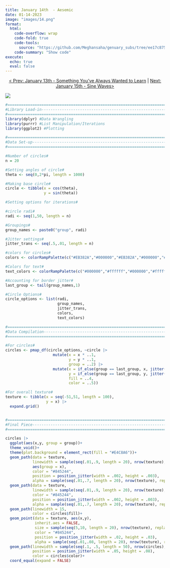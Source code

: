 ```yaml
---
title: January 14th  - Aesemic
date: 01-14-2023
image: "images/14.png"
format:
  html:
    code-overflow: wrap
    code-fold: true
    code-tools:
      source: "https://github.com/Meghansaha/genuary_subs/tree/ee17c875f979a9647d1ecc697171d751b5e73198/year/submissions/2023/scripts/14_aesmic.R"
    code-summary: "Show code"
execute:
  echo: true
  eval: false
---
```


<center>[\< Prev: January 13th - Something You've Always Wanted to Learn](day_13.qmd) \| [Next: January 15th - Sine Waves\>](day_15.qmd)</center>

![](images/14.png){fig-alt="A mostly red circle with different layers of black and white indescribable text on a beige background with a faded grid texture" fig-align="center"}

```r
#=============================================================================#
#Library Load-in---------------------------------------------------------------
#=============================================================================#
library(dplyr) #Data Wrangling
library(purrr) #List Manipulation/Iterations
library(ggplot2) #Plotting

#=============================================================================#
#Data Set-up-------------------------------------------------------------------
#=============================================================================#

#Number of circles#
n = 20

#Setting angles of circle#
theta <- seq(0,2*pi, length = 1000)

#Making base circle#
circle <- tibble(x = cos(theta),
                 y = sin(theta))

#Setting options for iterations#

#circle radi#
radi <- seq(1,50, length = n)

#Groupings#
group_names <- paste0("group", radi)

#Jitter settings#
jitter_trans <- seq(.5,.01, length = n)

#colors for circles#
colors <- colorRampPalette(c("#EB382A","#000000","#EB382A","#000000","#EB382A","#000000","#EB382A"))(n)

#Colors for text#
text_colors <- colorRampPalette(c("#000000","#ffffff","#000000","#ffffff","#000000","#ffffff","#000000"))(n)

#Accounting for border jitter#
last_group <- tail(group_names,1)

#Circle Options#
circle_options <- list(radi,
                       group_names,
                       jitter_trans,
                       colors,
                       text_colors)

#=============================================================================#
#Data Compilation--------------------------------------------------------------
#=============================================================================#

#For circles#
circles <- pmap_df(circle_options, ~circle |>
                     mutate(x = x * ..1,
                            y = y * ..1,
                            group = ..2) |>
                     mutate(x = if_else(group == last_group, x, jitter(x, amount = ..3)),
                            y = if_else(group == last_group, y, jitter(y, amount = ..3)),
                            fill = ..4,
                            color = ..5))

#For overall texture#
texture <- tibble(x = seq(-51,51, length = 100),
                  y = x) |> 
  expand.grid()


#=============================================================================#
#Final Piece-------------------------------------------------------------------
#=============================================================================#

circles |>
  ggplot(aes(x,y, group = group))+
  theme_void()+
  theme(plot.background = element_rect(fill = "#E4C8A6"))+
  geom_path(data = texture, 
            linewidth = sample(seq(.01,.9, length = 20), nrow(texture), replace = TRUE), 
            aes(group = x), 
            color = "#845244", 
            position = position_jitter(width = .002, height = .003),
            alpha = sample(seq(.01,.7, length = 20), nrow(texture), replace = TRUE))+
  geom_path(data = texture, 
            linewidth = sample(seq(.01,.9, length = 20), nrow(texture), replace = TRUE), 
            color = "#845244", 
            position = position_jitter(width = .002, height = .003),
            alpha = sample(seq(.01,.7, length = 20), nrow(texture), replace = TRUE), aes(group = y))+
  geom_path(linewidth = 15, 
            color = circles$fill)+
  geom_point(data = texture, aes(x,y), 
             inherit.aes = FALSE, 
             size = sample(seq(5,10, length = 20), nrow(texture), replace = TRUE), 
             color = "#845244", 
             position = position_jitter(width = .02, height = .03),
             alpha = sample(seq(.01,.08, length = 20), nrow(texture), replace = TRUE))+
  geom_path(linewidth = sample(seq(.1, .5, length = 50), nrow(circles), replace = TRUE), 
            position = position_jitter(width = .05, height = .08),
            color = circles$color)+
  coord_equal(expand = FALSE)
```
